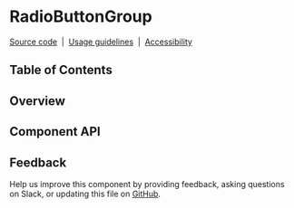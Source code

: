
# RadioButtonGroup

[Source code](https://github.com/carbon-design-system/carbon/tree/master/packages/react/src/components/RadioButtonGroup)
&nbsp;|&nbsp;
[Usage guidelines](https://www.carbondesignsystem.com/components/radio-button/usage)
&nbsp;|&nbsp;
[Accessibility](https://www.carbondesignsystem.com/components/radio-button/accessibility)

## Table of Contents

## Overview

## Component API

<Props />

## Feedback

Help us improve this component by providing feedback, asking questions on Slack,
or updating this file on
[GitHub](https://github.com/carbon-design-system/carbon/edit/master/packages/react/src/components/RadioButtonGroup/RadioButtonGroup.mdx).
